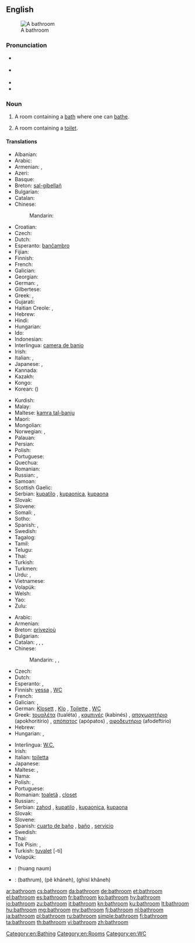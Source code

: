 ==English==
[[Image:Bathroom in the Beamish Museum 01.JPG|thumb|right|A bathroom]]

===Pronunciation===
* {{a|RP}} {{IPA|/ˈbɑːθɹuːm/}}
* {{a|US}} {{IPA|/ˈbæθɹuːm/}}
* {{audio|en-us-bathroom.ogg|Audio (US)}}
* {{audio|En-uk-bathroom.ogg|Audio (UK)}}

===Noun===
{{en-noun}}

# A room containing a [[bath]] where one can [[bathe]].
# {{chiefly|North America}} A room containing a [[toilet]].

====Translations====
{{trans-top|a room containing a bath where one can bathe}}
* Albanian: {{t|sq|banjë|f}}
* Arabic: {{t|ar|حمام|m|tr=hammaam|sc=Arab}}
* Armenian: {{t-|hy|լոգարան|tr=logaran}}, {{t+|hy|բաղնիք|tr=baġnik’}}
* Azeri: {{t|az|vanna otağı}}
* Basque: {{t|eu|bainugela}}
* Breton: [[sal-gibellañ]] {{f}}
* Bulgarian: {{t+|bg|баня}}
* Catalan: {{t|ca|bany|m}}
* Chinese:
*: Mandarin: {{t-|cmn|浴室|tr=yùshì|sc=Hani}}
* Croatian: {{t|hr|kupaonica|m}}
* Czech: {{t+|cs|koupelna|f}}
* Dutch: {{t+|nl|badkamer|f}}
* Esperanto: [[banĉambro]]
* Fijian: {{t|fj|vale vo}}
* Finnish: {{t-|fi|kylpyhuone}}
* French: {{t+|fr|salle de bains|f}}
* Galician: {{t-|gl|baño|xs=Galician}} {{m}}
* Georgian: {{t|ka|აბაზანა|tr=abazana|sc=Geor}}
* German: {{t+|de|Badezimmer|n}}, {{t+|de|Bad|n}}
* Gilbertese: {{tø|gil|te roki}}
* Greek: {{t|el|λουτρό|n|tr=loutró|sc=Grek}}, {{t|el|μπάνιο|n|tr=bánio|sc=Grek}}
* Gujarati: {{t|gu|બાથરૂમમાં|m|tr=bātharūmamāṁ|sc=Gujr}}
* Haitian Creole: {{tø|ht|twalèt}}, {{tø|ht|saldeben}}
* Hebrew: {{t|he|חדר־אמבטיה|m|tr=kheder-ambat'ia|sc=Hebr}}
* Hindi: {{t|hi|स्नानघर|tr=snānaghar|sc=Deva}}
* Hungarian: {{t+|hu|fürdőszoba}}
* Ido: {{t+|io|balnochambro|xs=Ido}}
* Indonesian: {{t|id|kamar mandi}}
* Interlingua: [[camera de banio]]
* Irish: {{t-|ga|seomra folctha|m|xs=Irish}}
* Italian: {{t|it|stanza da bagno|f}}, {{t+|it|bagno|m}}
* Japanese: {{t|ja|風呂場|tr=ふろば, furoba|sc=Jpan}}, {{t|ja|浴室|tr=よくしつ, yokushitsu|sc=Jpan}}
* Kannada: {{t|kn|ಸ್ನಾನಗೃಹದ|tr=snānagr̥hada|sc=Knda}}
* Kazakh: {{t|kk|ванна бөлмесі|tr=vanna bölmesi|sc=Cyrl}}
* Kongo: {{tø|kg|kikozo}}
* Korean: {{t|ko|욕실|tr=yoksil|sc=Kore}} ({{t|ko|浴室|sc=Kore}})
{{trans-mid}}
* Kurdish: {{t|ku|حه مام|sc=ku-Arab}}
* Malay: {{t|ms|bilik mandi}}
* Maltese: [[kamra tal-banju]]
* Maori: {{t|mi|whare kaukau}}
* Mongolian: {{t|mn|угаалгын єрєє|tr=ugaalgyn єrєє|sc=Cyrl}}
* Norwegian: {{t|no|badrom|n}}, {{t|no|bad|n}}
* Palauan: {{tø|pau|orchertoll}}
* Persian: {{t+|fa|حمام|tr=hammâm}}
* Polish: {{t+|pl|łazienka|f}}
* Portuguese: {{t+|pt|banheiro|m}}
* Quechua: {{t|qu|chhallpuku}}
* Romanian: {{t+|ro|baie|f}}
* Russian: {{t|ru|ванная|f|tr=vánnaja|sc=Cyrl}}, {{t|ru|ванная комната|f|tr=vánnaja kómnata|sc=Cyrl}}
* Samoan: {{t|sm|faletaele}}
* Scottish Gaelic: {{t|gd|seòmar-ionnlaid|m}}
* Serbian: [[kupatilo]] {{n}}, [[kupaonica]], [[kupaona]]
* Slovak: {{t+|sk|kúpeľňa|f}}
* Slovene: {{t+|sl|kopalnica|f}}
* Somali: {{t|so|musqul|sc=Cyrl}}, {{t|so|musqushu}}
* Sotho: {{t|st|batekamore e kae}}
* Spanish: {{t-|es|cuarto de baño|m}}, {{t|es|baño}}
* Swedish: {{t+|sv|badrum|n}}
* Tagalog: {{t|tl|banyo}}
* Tamil: {{t|ta|குளியலறை|tr=kuḷiyalaṟai|sc=Taml}}
* Telugu: {{t+|te|స్నానాలగది}}
* Thai: {{t|th|ห้องน้ำ|tr=hông náam|sc=Thai}}
* Turkish: {{t+|tr|banyo}}
* Turkmen: {{t|tk|wanna otagy}}
* Urdu: {{t|ur|سنانگھر|m|tr=snānaghar|sc=ur-Arab}}, {{t|ur|غسلخانه|m|tr=ġusalxānā|sc=ur-Arab}}
* Vietnamese: {{t|vi|buồng tắm}}
* Volapük: {{t|vo|banacem}}
* Welsh: {{t|cy|ystafell ymolchi|m}}
* Yao: {{tø|yao|m'-bwaabwa}}
* Zulu: {{t|zu|indlu yokugezela}}
{{trans-bottom}}

{{trans-top|a room containing a toilet}}
* Arabic: {{t|ar|مرحاض|m|tr=mirHaaD|sc=Arab}}
* Armenian: {{t-|hy|զուգարան|tr=zugaran}}
* Breton: [[privezioù]] {{p}}
* Bulgarian: {{t|bg|тоалетна}}
* Catalan: {{t|ca|bany|m}}, {{t|ca|servei|m}}, {{t|ca|vàter|m}}, {{t|ca|servici|m}}
* Chinese:
*: Mandarin: {{t-|cmn|浴室|tr=yùshì|sc=Hani}}, {{t|cmn|洗手間|sc=Hani}}, {{t|cmn|洗手间|tr=xǐshǒujiān|sc=Hani}}
* Czech: {{t-|cs|záchod|m}}
* Dutch: {{t+|nl|toilet|n}}
* Esperanto: {{t-|eo|klozeto|xs=Esperanto}}, {{t-|eo|necesejo|xs=Esperanto}}
* Finnish: [[vessa]] {{qualifier|colloquial}}, [[WC]]
* French: {{t+|fr|toilette|f}}
* Galician: {{t-|gl|baño|xs=Galician}} {{m}}, {{t-|gl|servicio|xs=Galician}} {{m}}
* German: [[Klosett]] {{n}}, [[Klo]] {{n}}, [[Toilette]] {{f}}, [[WC]] {{n}}
* Greek: [[τουαλέτα]] (tualéta) {{f}}, [[καμπινές]] (kabinés) {{m}}, [[αποχωρητήριο]] (apokhoritírio) {{n}}, [[απόπατος]] (apópatos) {{m}}, [[αφοδευτήριο]] (afodeftírio) {{n}}
* Hebrew: {{t-|he|שירותים|tr=shirutym}}
* Hungarian: {{t|hu|mosdó}}, {{t+|hu|toalett}}
{{trans-mid}}
* Interlingua: [[W.C.]]
* Irish: {{t-|ga|leithreas|m|xs=Irish}}
* Italian: [[toiletta]] {{f}}
* Japanese: {{t+|ja|トイレ|tr=toire}}
* Maltese: {{t-|mt|toilet|xs=Maltese}}, {{t-|mt|latrina|xs=Maltese}}
* Nama: {{tø|naq|ǁgasen ǃnâ oms}}
* Polish: {{t+|pl|toaleta|f}}, {{t+|pl|ubikacja|f}}
* Portuguese: {{t+|pt|banheiro|m}}
* Romanian: [[toaletă]] {{f}}, [[closet]] {{n}}
* Russian: {{t+|ru|туалет|m|tr=tualét}}, {{t+|ru|уборная|f|tr=ubórnaja}}
* Serbian: [[zahod]] {{m}}, [[kupatilo]] {{n}}, [[kupaonica]], [[kupaona]]
* Slovak: {{t-|sk|záchod|m}}
* Slovene: {{t+|sl|stranišče|n}}
* Spanish: [[cuarto de baño]] {{m}}, [[baño]] {{m}}, [[servicio]] {{m}} {{qualifier|Spain}}
* Swedish: {{t+|sv|toalett|c}}
* Thai: {{t|th|ห้องน้ำ|tr=hông náam|sc=Thai}}
* Tok Pisin: {{t|tpi|liklik haus}}, {{t|tpi|smolhaus}}
* Turkish: [[tuvalet]] [-ti]
* Volapük: {{t|vo|tvalet}}
{{trans-bottom}}

{{checktrans-top}}
* {{ttbc|lo}}: (huang naum)
{{trans-mid}}
* {{ttbc|ur}}: {{ur-Arab|[[باٹھروم]]}} (bathrum), {{ur-Arab|[[پا خانه]]}} (pê khâneh), {{ur-Arab|[[غسل خانه]]}} (ghisl khâneh)
{{trans-bottom}}

[[Category:en:Bathing]]
[[Category:en:Rooms]]
[[Category:en:WC]]

[[ar:bathroom]]
[[cs:bathroom]]
[[da:bathroom]]
[[de:bathroom]]
[[et:bathroom]]
[[el:bathroom]]
[[es:bathroom]]
[[fr:bathroom]]
[[ko:bathroom]]
[[hy:bathroom]]
[[io:bathroom]]
[[zu:bathroom]]
[[it:bathroom]]
[[kn:bathroom]]
[[ku:bathroom]]
[[lt:bathroom]]
[[hu:bathroom]]
[[mg:bathroom]]
[[my:bathroom]]
[[fj:bathroom]]
[[nl:bathroom]]
[[ja:bathroom]]
[[pl:bathroom]]
[[ru:bathroom]]
[[simple:bathroom]]
[[fi:bathroom]]
[[ta:bathroom]]
[[th:bathroom]]
[[vi:bathroom]]
[[zh:bathroom]]